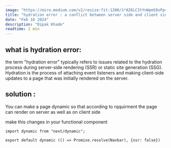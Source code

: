 ```yaml
---
image: "https://miro.medium.com/v2/resize:fit:1200/1*AZ6LC3tYnWpmS8sPp4ZcwA.png"
title: "hydration error : a conflict between server side and client side renders"
date: "Feb 16 2024"
description: "Dipak Khade"
readtime: 2 min
---
```


## what is hydration error:
the term "hydration error" typically refers to issues related to the hydration process during server-side rendering (SSR) or static site generation (SSG). Hydration is the process of attaching event listeners and making client-side updates to a page that was initially rendered on the server.

## solution :
You can make a page dynamic so that according to rqquirment the page can render on server as well as on client side

make this changes in your functional component 
```
import dynamic from "next/dynamic";
```

```
export default dynamic (() => Promise.resolve(Navbar), {ssr: false})
```

